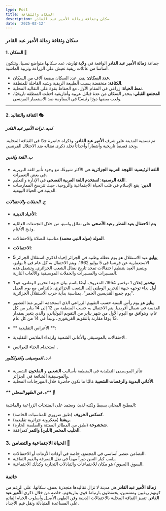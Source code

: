 ```yaml
---
type: Post
title: السكان والثقافة
description: سكان وثقافة زمالة الأمير عبد القادر
date: '2025-02-12'
---
```

### **سكان وثقافة زمالة الأمير عبد القادر**

#### **1. السكان** 👥

جماعة **زمالة الأمير عبد القادر** الواقعة في **ولاية تيارت**، عدد سكانها متواضع نسبيا، وتتكون أساسا من عائلات ريفية تعيش على الزراعة وتربية الماشية.

*   **عدد السكان**: يقدر عدد السكان ببضعة آلاف من السكان.
*   **الكثافة**: منخفضة بسبب الطبيعة الريفية وشبه القاحلة للمنطقة.
*   **نمط الحياة**: زراعي في المقام الأول، مع الحفاظ بقوة على التقاليد المحلية.
*   **المجتمع القبلي**: ينحدر السكان من عدة قبائل عربية وأمازيغية احتلت المنطقة تاريخيًا، ولعب بعضها دورًا رئيسيًا في المقاومة ضد الاستعمار الفرنسي.

***

#### **2. الثقافة والتقاليد** 🎭

##### **لديه. تراث الأمير عبد القادر**

تم تسمية المدينة على شرف **الأمير عبد القادر**، وذكراه حاضرة جدًا في الثقافة المحلية. ونجد قصصاً تاريخية وأشعاراً وأحداثاً تخلد ذكرى نضاله ضد الاحتلال الفرنسي.

##### **ب. اللغة والدين**

*   **اللغة الرئيسية**: **اللهجة العربية الجزائرية** هي الأكثر شيوعًا، مع وجود تأثير للغة البربرية في بعض التعبيرات.
*   **اللغة الرسمية**: **تُستخدم اللغة العربية الفصحى** في الإدارة والتعليم.
*   **الدين**: يقع الإسلام في قلب الحياة الاجتماعية والروحية، حيث تترسخ الممارسات الدينية في الحياة اليومية.

##### **ج. الحفلات والاحتفالات**

*   **الأعياد الدينية**:

*   **يتم الاحتفال بعيد الفطر** و**عيد الأضحى** على نطاق واسع، من خلال التجمعات العائلية وذبح الأغنام.

*   **المولد (مولد النبي محمد)** مناسبة للصلاة والاحتفالات.

*   **الاحتفالات**:

*   **5 يوليو** عيد الاستقلال هو يوم عطلة وطنية في الجزائر إحياء لذكرى استقلال الجزائر الاستعمارية عن فرنسا في 5 يوليو 1962. ويتم الاحتفال به كل عام في 5 يوليو، ويتميز العيد بتنظيم احتفالات تمجد تاريخ نضال الشعب الجزائري. وتشمل هذه المسيرات والمسيرات والحفلات الموسيقية والألعاب النارية.

*   **1 نوفمبر** إعلان 1 نوفمبر 1954، المعروف أيضًا باسم بيان جبهة التحرير الوطني، هو أول نداء توجهه جبهة التحرير الوطني إلى الشعب الجزائري، بالتزامن مع يوم العمل "يوم جميع القديسين الحمر"، بمناسبة بداية حرب الاستقلال الجزائرية.

*   **يناير** هو يوم رأس السنة حسب التقويم الزراعي الذي استخدمه البربر منذ العصور القديمة في شمال أفريقيا. يتم الاحتفال به حسب المنطقة من 12 إلى 14 يناير من كل عام، ويتوافق مع اليوم الأول من شهر يناير من التقويم اليولياني، والذي يتغير بمقدار 13 يومًا مقارنة بالتقويم الغريغوري، ويبدأ في 14 من كل عام.

*   \*\* الأعراس التقليدية \*\*:

*   الاحتفالات بالموسيقى والأغاني الشعبية وارتداء الملابس التقليدية.

*   استخدام الحناء للعرائس .

##### **د. الموسيقى والفولكلور** 🎶

*   تتأثر الموسيقى التقليدية في المنطقة بأساليب **الشعبي** و **الملحون** الشعرية والموسيقية الشائعة في الجزائر.
*   **الأغاني البدوية والرقصات الشعبية** غالبًا ما تكون حاضرة خلال المهرجانات المحلية.

##### \*\* ه. فن الطهو المحلي\*\* 🍲

المطبخ المحلي بسيط ولكنه لذيذ، ويعتمد على المنتجات الزراعية والماشية:

*   **كسكس الخروف** (طبق ضروري للمناسبات الخاصة).
*   **ريشتا** (معكرونة جزائرية تقليدية).
*   **شخشوخة** (طبق من الفطائر المفتتة والصلصة الحارة).
*   **الحليب المخمر (اللبن) والتمر** كمرافقة.

### **3. الحياة الاجتماعية والتضامن** 🤝

*   التضامن عنصر أساسي في المجتمع، خاصة في أوقات الأزمات أو الاحتفالات.
*   يلعب كبار السن دوراً مهماً في نقل المعرفة والقيم الثقافية.
*   السوق (السوق) هو مكان للاجتماعات والتبادلات التجارية وكذلك الاجتماعية.

### **خاتمة**

**زمالة الأمير عبد القادر** هي مدينة لا تزال تقاليدها متجذرة بعمق. سكانها، على الرغم من كونهم ريفيين ومشتتين، يحتفظون بارتباط قوي بتاريخهم، خاصة من خلال ذكرى **الأمير عبد القادر**. تتميز الثقافة المحلية بالاحتفالات الدينية وفن الطهي الأصيل وأسلوب الحياة القائم على المساعدة المتبادلة ونقل قيم الأجداد.
